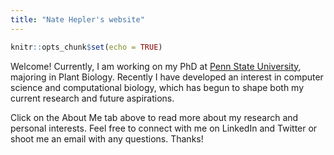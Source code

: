 ```yaml
---
title: "Nate Hepler's website"
---
```


```r
knitr::opts_chunk$set(echo = TRUE)
```

Welcome! Currently, I am working on my PhD at [Penn State University](https://www.huck.psu.edu/people/nathan-hepler), majoring in Plant Biology. Recently I have developed an interest in computer science and computational biology, which has begun to shape both my current research and future aspirations. 

Click on the About Me tab above to read more about my research and personal interests. Feel free to connect with me on LinkedIn and Twitter or shoot me an email with any questions. Thanks!

